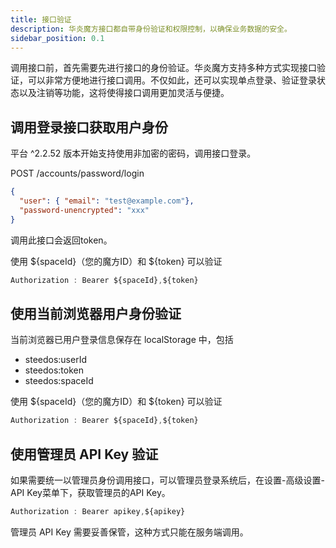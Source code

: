 ```yaml
---
title: 接口验证
description: 华炎魔方接口都自带身份验证和权限控制，以确保业务数据的安全。
sidebar_position: 0.1
---
```


调用接口前，首先需要先进行接口的身份验证。华炎魔方支持多种方式实现接口验证，可以非常方便地进行接口调用。不仅如此，还可以实现单点登录、验证登录状态以及注销等功能，这将使得接口调用更加灵活与便捷。

## 调用登录接口获取用户身份

平台 ^2.2.52 版本开始支持使用非加密的密码，调用接口登录。

POST /accounts/password/login

```json
{
  "user": { "email": "test@example.com"},
  "password-unencrypted": "xxx"
}
```

调用此接口会返回token。

使用 ${spaceId}（您的魔方ID）和 ${token} 可以验证

```javascript
Authorization : Bearer ${spaceId},${token}
```

## 使用当前浏览器用户身份验证

当前浏览器已用户登录信息保存在 localStorage 中，包括

- steedos:userId
- steedos:token
- steedos:spaceId

使用 ${spaceId}（您的魔方ID）和 ${token} 可以验证

```javascript
Authorization : Bearer ${spaceId},${token}
```

## 使用管理员 API Key 验证

如果需要统一以管理员身份调用接口，可以管理员登录系统后，在设置-高级设置-API Key菜单下，获取管理员的API Key。

```javascript
Authorization : Bearer apikey,${apikey}
```

管理员 API Key 需要妥善保管，这种方式只能在服务端调用。
